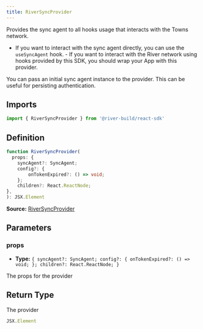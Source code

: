```yaml
---
title: RiverSyncProvider
---
```

Provides the sync agent to all hooks usage that interacts with the Towns network.

- If you want to interact with the sync agent directly, you can use the `useSyncAgent` hook. - If you want to interact with the River network using hooks provided by this SDK, you should wrap your App with this provider.

You can pass an initial sync agent instance to the provider. This can be useful for persisting authentication.

## Imports

```ts
import { RiverSyncProvider } from '@river-build/react-sdk'
```

## Definition

```ts
function RiverSyncProvider(
  props: {
    syncAgent?: SyncAgent;
    config?: {
        onTokenExpired?: () => void;
    };
    children?: React.ReactNode;
},
): JSX.Element
```

**Source:** [RiverSyncProvider](https://github.com/river-build/river/blob/main/packages/react-sdk/src/RiverSyncProvider.tsx)

## Parameters

### props

- **Type:** `{
    syncAgent?: SyncAgent;
    config?: {
        onTokenExpired?: () => void;
    };
    children?: React.ReactNode;
}`

The props for the provider

## Return Type

The provider

```ts
JSX.Element
```
